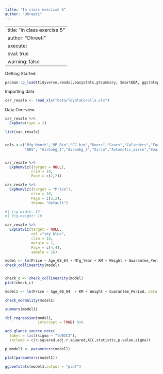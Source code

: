 ```yaml
---
title: "In class exercise 5"
author: "Dhreeti"
---
```


---
title: "In class exercise 5"
author: "Dhreeti"
execute: 
  eval: true
  warning: false
---

Getting Started

```r
pacman::p_load(tidyverse,readxl,easystats,gtsummary, SmartEDA, ggstatsplot)
```

Importing data 

```r
car_resale <- read_xls("data/ToyotaCorolla.xls")

```


Data Overview


```r
car_resale %>%
  ExpData(type = 2)


```



```r
list(car_resale)



```




```r

cols <-c("Mfg_Month","HP_Bin","CC_bin","Doors","Gears","Cylinders","Fuel_Type", "Color","Met_Color", "Automatic","Mfr_Guarantee","Bovag_Guarantee",
         "ABS", "Airbabg_1","Airbabg_2","Airco","Automatic_airco","Boardcomputer","CD_Player","Central_Lock","Powered_windows", "Powered_Steering","Radio","Mistlamps","Sport_Model","Backseat_Divider","Metallic_Rim","Radio_cassette","Tow_Bar")



```



```r

car_resale %>% 
  ExpNumViz((target = NULL),
            nlim = 10,
            Page = c(2,2))

```


```r

car_resale %>% 
  ExpNumViz((target = "Price"),
            nlim = 10,
            Page = c(2,2),
            theme= "Default")
```



```r
#| fig-width: 12
#| fig-height: 10

car_resale %>% 
  ExpCatViz(target = NULL,
            col ="sky blue",
            clim = 10,
            margin = 2,
            Page = c(4,4),
            sample = 16)

```



```r

model <- lm(Price ~ Age_08_04 + Mfg_Year + KM + Weight + Guarantee_Period, data = car_resale)
check_collinearity(model)



```

```r

check_c <- check_collinearity(model)
plot(check_c)

```


```r
model1 <- lm(Price ~ Age_08_04  + KM + Weight + Guarantee_Period, data = car_resale)

check_normality(model1)

```
```r

summary(model1)
```

```r
tbl_regression(model1, 
               intercept = TRUE) %>%

add_glance_source_note(
  label = list(sigma ~ "\U03C3"),
  include = c(r.squared,adj.r.squared,AIC,statistic,p.value,sigma))
```

```r
p_model1 <- parameters(model1)
```

```r
plot(parameters(model1))
```
```r
ggcoefstats(model1,output = "plot")
```


